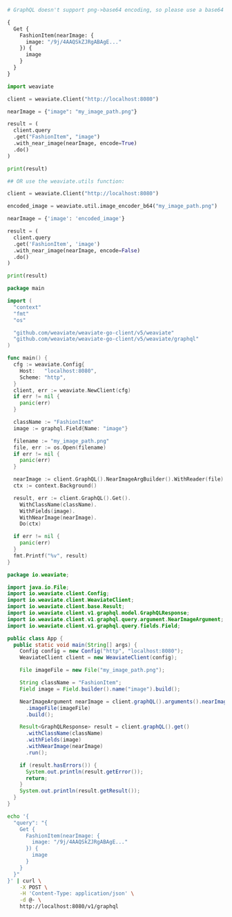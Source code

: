 
<Tabs groupId="languages">
<TabItem value="graphql" label="GraphQL">

```graphql
# GraphQL doesn't support png->base64 encoding, so please use a base64 encoded image in your query

{
  Get {
    FashionItem(nearImage: {
      image: "/9j/4AAQSkZJRgABAgE..."
    }) {
      image
    }
  }
}
```

</TabItem>
<TabItem value="py" label="Python">

```python
import weaviate

client = weaviate.Client("http://localhost:8080")

nearImage = {"image": "my_image_path.png"}

result = (
  client.query
  .get("FashionItem", "image")
  .with_near_image(nearImage, encode=True)
  .do()
)

print(result)

## OR use the weaviate.utils function:

client = weaviate.Client("http://localhost:8080")

encoded_image = weaviate.util.image_encoder_b64("my_image_path.png")

nearImage = {'image': 'encoded_image'}

result = (
  client.query
  .get('FashionItem', 'image')
  .with_near_image(nearImage, encode=False)
  .do()
)

print(result)
```

</TabItem>
<TabItem value="go" label="Go">

```go
package main

import (
  "context"
  "fmt"
  "os"

  "github.com/weaviate/weaviate-go-client/v5/weaviate"
  "github.com/weaviate/weaviate-go-client/v5/weaviate/graphql"
)

func main() {
  cfg := weaviate.Config{
    Host:   "localhost:8080",
    Scheme: "http",
  }
  client, err := weaviate.NewClient(cfg)
  if err != nil {
    panic(err)
  }

  className := "FashionItem"
  image := graphql.Field{Name: "image"}

  filename := "my_image_path.png"
  file, err := os.Open(filename)
  if err != nil {
    panic(err)
  }

  nearImage := client.GraphQL().NearImageArgBuilder().WithReader(file)
  ctx := context.Background()

  result, err := client.GraphQL().Get().
    WithClassName(className).
    WithFields(image).
    WithNearImage(nearImage).
    Do(ctx)

  if err != nil {
    panic(err)
  }
  fmt.Printf("%v", result)
}
```

</TabItem>
<TabItem value="java" label="Java">

```java
package io.weaviate;

import java.io.File;
import io.weaviate.client.Config;
import io.weaviate.client.WeaviateClient;
import io.weaviate.client.base.Result;
import io.weaviate.client.v1.graphql.model.GraphQLResponse;
import io.weaviate.client.v1.graphql.query.argument.NearImageArgument;
import io.weaviate.client.v1.graphql.query.fields.Field;

public class App {
  public static void main(String[] args) {
    Config config = new Config("http", "localhost:8080");
    WeaviateClient client = new WeaviateClient(config);

    File imageFile = new File("my_image_path.png");

    String className = "FashionItem";
    Field image = Field.builder().name("image").build();

    NearImageArgument nearImage = client.graphQL().arguments().nearImageArgBuilder()
      .imageFile(imageFile)
      .build();

    Result<GraphQLResponse> result = client.graphQL().get()
      .withClassName(className)
      .withFields(image)
      .withNearImage(nearImage)
      .run();

    if (result.hasErrors()) {
      System.out.println(result.getError());
      return;
    }
    System.out.println(result.getResult());
  }
}
```

</TabItem>
<TabItem value="curl" label="Curl">

```bash
echo '{
  "query": "{
    Get {
      FashionItem(nearImage: {
        image: "/9j/4AAQSkZJRgABAgE..."
      }) {
        image
      }
    }
  }"
}' | curl \
    -X POST \
    -H 'Content-Type: application/json' \
    -d @- \
    http://localhost:8080/v1/graphql
```

</TabItem>
</Tabs>
